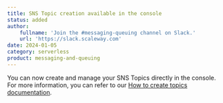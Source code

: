 ```yaml
---
title: SNS Topic creation available in the console
status: added
author:
    fullname: 'Join the #messaging-queuing channel on Slack.'
    url: 'https://slack.scaleway.com'
date: 2024-01-05
category: serverless
product: messaging-and-queuing
---
```


You can now create and manage your SNS Topics directly in the console. 
For more information, you can refer to our [How to create topics documentation](https://www.scaleway.com/en/docs/serverless/messaging/how-to/create-manage-topics/).

